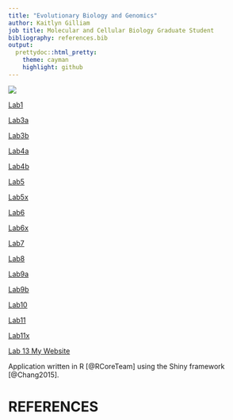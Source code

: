```yaml
---
title: "Evolutionary Biology and Genomics"
author: Kaitlyn Gilliam
job title: Molecular and Cellular Biology Graduate Student
bibliography: references.bib
output:
  prettydoc::html_pretty:
    theme: cayman
    highlight: github
---
```

![](images/genomics.jpg)

[Lab1](Lab1_katiegilliam.html)

[Lab3a](Lab3/Lab3a.html)

[Lab3b](Lab3/Lab3b.html)

[Lab4a](Lab4.html)

[Lab4b](Lab4b.html)

[Lab5](Lab5.html)

[Lab5x](Lab5x.html)

[Lab6](Lab6.html)

[Lab6x](Lab6x.html)

[Lab7](Lab7.html)

[Lab8](Lab8.html)

[Lab9a](Lab9a.html)

[Lab9b](Lab9b.html)

[Lab10](Lab10.html)

[Lab11](Lab11.html)

[Lab11x](Lab11x.html)

[Lab 13 My Website](https://katiemariezo.github.io/mywebsite/) 

Application written in R [@RCoreTeam] using the Shiny framework [@Chang2015].

# REFERENCES